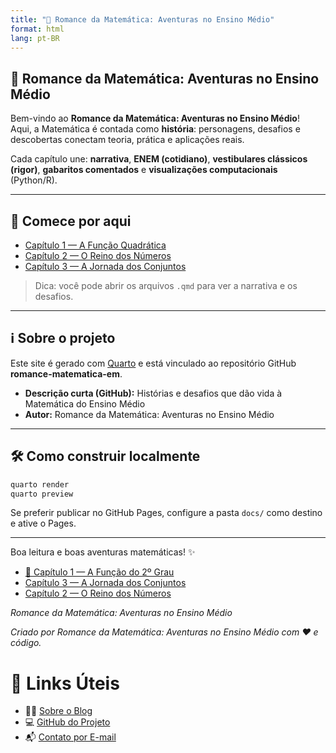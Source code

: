 ```yaml
---
title: "📘 Romance da Matemática: Aventuras no Ensino Médio"
format: html
lang: pt-BR
---
```

<div class=invisivel>
# 📘 Romance da Matemática: Aventuras no Ensino Médio
</div>

Bem-vindo ao **Romance da Matemática: Aventuras no Ensino Médio**!  
Aqui, a Matemática é contada como **história**: personagens, desafios e descobertas conectam teoria, prática e aplicações reais.

Cada capítulo une: **narrativa**, **ENEM (cotidiano)**, **vestibulares clássicos (rigor)**, **gabaritos comentados** e **visualizações computacionais** (Python/R).

---

## 🚪 Comece por aqui
- [Capítulo 1 — A Função Quadrática](posts/capitulos/cap1-funcao-quadratica.qmd)  
- [Capítulo 2 — O Reino dos Números](posts/capitulos/cap2-numeros-conjuntos.qmd)  
- [Capítulo 3 — A Jornada dos Conjuntos](posts/capitulos/cap3-conjuntos.qmd)

> Dica: você pode abrir os arquivos `.qmd` para ver a narrativa e os desafios.

---

## ℹ️ Sobre o projeto
Este site é gerado com [Quarto](https://quarto.org/) e está vinculado ao repositório GitHub **romance-matematica-em**.

- **Descrição curta (GitHub):** Histórias e desafios que dão vida à Matemática do Ensino Médio
- **Autor:** Romance da Matemática: Aventuras no Ensino Médio

---

## 🛠️ Como construir localmente
```bash
quarto render
quarto preview
```

Se preferir publicar no GitHub Pages, configure a pasta `docs/` como destino e ative o Pages.

---

Boa leitura e boas aventuras matemáticas! ✨

<!-- ULTIMOS-POSTS:BEGIN -->

- [📘 Capítulo 1 — A Função do 2º Grau](posts/capitulos/cap1-funcao-quadratica.qmd)
- [Capítulo 3 — A Jornada dos Conjuntos](posts/capitulos/cap3-conjuntos.qmd)
- [Capítulo 2 — O Reino dos Números](posts/capitulos/cap2-numeros-conjuntos.qmd)
<!-- ULTIMOS-POSTS:END -->

*Romance da Matemática: Aventuras no Ensino Médio*

:::{.callout-note}
*Criado por Romance da Matemática: Aventuras no Ensino Médio com ❤️ e código.*
:::

# 🔗 Links Úteis

- 🧑‍🏫 [Sobre o Blog](posts/sobre/sobre-o-blog.qmd)
- 💻 <a href="https://github.com/marcellini-celso/romance-matematica-em.git" target="_blank">GitHub do Projeto</a>
- 📬 [Contato por E-mail](mailto:prof.marcellini@gmail.com)
